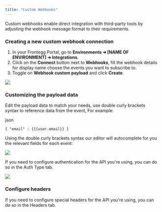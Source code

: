 ```yaml
---
title: "Custom Webhooks"
---
```


Custom webhooks enable direct integration with third-party tools by adjusting the webhook message format to their requirements.

### Creating a new custom webhook connection

1. In your Frontegg Portal, go to **Environments ➜ \[NAME OF ENVIRONMENT\] ➜ Integrations**.
2. Click on the **Connect** button next to **Webhooks**, fill the webhook details for display name choose the events you want to subscribe to.
3. Toggle on **Webhook custom payload** and click **Create**.

![](/images/e8f2819-image.png)

### Customizing the payload data

Edit the payload data to match your needs, use double curly brackets syntax to reference data from the event, For example:

json

`{
  "email" : {{{user.email}}
}
`

Using the double curly brackets syntax our editor will autocomplete for you the relevant fields for each event:

![](/images/c54ccf5-image.png)

If you need to configure authentication for the API you're using, you can do so in the Auth Type tab.

![](/images/bfe5ed3-image.png)

### Configure headers

If you need to configure special headers for the API you're using, you can do so in the Headers tab.